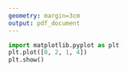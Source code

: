 ```yaml
---
geometry: margin=3cm
output: pdf_document
---
```


```python
import matplotlib.pyplot as plt
plt.plot([0, 2, 1, 4])
plt.show()
```
